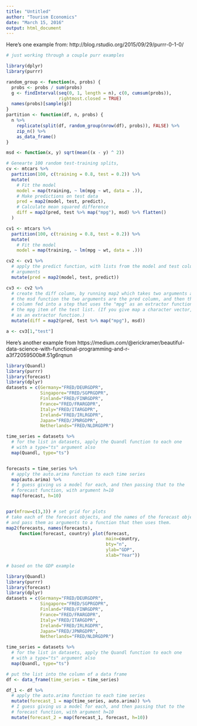 ```yaml
---
title: "Untitled"
author: "Tourism Economics"
date: "March 15, 2016"
output: html_document
---
```


Here's one example from:
http://blog.rstudio.org/2015/09/29/purrr-0-1-0/


```r

# just working through a couple purr examples

library(dplyr)
library(purrr)

random_group <- function(n, probs) {
  probs <- probs / sum(probs)
  g <- findInterval(seq(0, 1, length = n), c(0, cumsum(probs)),
                    rightmost.closed = TRUE)
  names(probs)[sample(g)]
}
partition <- function(df, n, probs) {
  n %>% 
    replicate(split(df, random_group(nrow(df), probs)), FALSE) %>%
    zip_n() %>%
    as_data_frame()
}

msd <- function(x, y) sqrt(mean((x - y) ^ 2))

# Genearte 100 random test-training splits, 
cv <- mtcars %>%
  partition(100, c(training = 0.8, test = 0.2)) %>% 
  mutate(
    # Fit the model
    model = map(training, ~ lm(mpg ~ wt, data = .)),
    # Make predictions on test data
    pred = map2(model, test, predict),
    # Calculate mean squared difference
    diff = map2(pred, test %>% map("mpg"), msd) %>% flatten()
  )

cv1 <- mtcars %>%
  partition(100, c(training = 0.8, test = 0.2)) %>% 
  mutate(
    # Fit the model
    model = map(training, ~ lm(mpg ~ wt, data = .)))

cv2 <- cv1 %>%
  # apply the predict function, with lists from the model and test columns as
  # arguments
  mutate(pred = map2(model, test, predict))

cv3 <- cv2 %>%
  # create the diff column, by running map2 which takes two arguments and applys
  # the msd function the two arguments are the pred column, and then the test
  # column fed into a step that uses the "mpg" as an extractor function to extract
  # the mpg item of the test list. (If you give map a character vector, it treats it
  # as an extractor function.)
  mutate(diff = map2(pred, test %>% map("mpg"), msd))

a <- cv3[1,"test"]


```


Here's another example from
https://medium.com/@erickramer/beautiful-data-science-with-functional-programming-and-r-a3f72059500b#.51g6rqnun

```r
library(Quandl)
library(purrr)
library(forecast)
library(dplyr)
datasets = c(Germany="FRED/DEURGDPR",
             Singapore="FRED/SGPRGDPR",
             Finland="FRED/FINRGDPR",
             France="FRED/FRARGDPR",
             Italy="FRED/ITARGDPR",
             Ireland="FRED/IRLRGDPR",
             Japan="FRED/JPNRGDPR",
             Netherlands="FRED/NLDRGDPR")

time_series = datasets %>%
  # for the list in datasets, apply the Quandl function to each one
  # with a type="ts" argument also
  map(Quandl, type="ts")


forecasts = time_series %>%
  # apply the auto.arima function to each time series
  map(auto.arima) %>%
  # I guess giving us a model for each, and then passing that to the 
  # forecast function, with argument h=10
  map(forecast, h=10)


par(mfrow=c(3,3)) # set grid for plots
# take each of the forecast objects, and the names of the forecast objects
# and pass them as arguments to a function that then uses them.
map2(forecasts, names(forecasts), 
     function(forecast, country) plot(forecast, 
                                      main=country, 
                                      bty="n",
                                      ylab="GDP",
                                      xlab="Year"))

```


```r
# based on the GDP example

library(Quandl)
library(purrr)
library(forecast)
library(dplyr)
datasets = c(Germany="FRED/DEURGDPR",
             Singapore="FRED/SGPRGDPR",
             Finland="FRED/FINRGDPR",
             France="FRED/FRARGDPR",
             Italy="FRED/ITARGDPR",
             Ireland="FRED/IRLRGDPR",
             Japan="FRED/JPNRGDPR",
             Netherlands="FRED/NLDRGDPR")

time_series = datasets %>%
  # for the list in datasets, apply the Quandl function to each one
  # with a type="ts" argument also
  map(Quandl, type="ts")

# put the list into the column of a data frame
df <- data_frame(time_series = time_series)

df_1 <- df %>%
  # apply the auto.arima function to each time series
  mutate(forecast_1 = map(time_series, auto.arima)) %>%
  # I guess giving us a model for each, and then passing that to the 
  # forecast function, with argument h=10
  mutate(forecast_2 = map(forecast_1, forecast, h=10))

```

